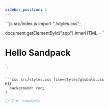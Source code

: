 ```yaml
---
sidebar_position: 1
---
```


<Sandpack template="vanilla">
```js src/index.js
import "./styles.css";

document.getElementById("app").innerHTML = `
<h1>Hello Sandpack</h1>
`;

```

```css src/styles.css file=styles/globals.css
h1{
  background: red;
}
```

```js readonly-file.js readOnly
// I'm  readonly
```
</Sandpack>

